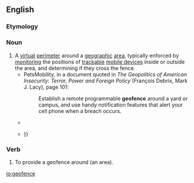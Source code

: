 ==English==

===Etymology===
{{prefix|geo|fence|lang=en}}

===Noun===
{{en-noun}}

# A [[virtual]] [[perimeter]] around a [[geographic]] [[area]], typically enforced by [[monitor]]ing the positions of [[trackable]] [[mobile device]]s inside or outside the area, and determining if they cross the fence.
#* PetsMobility, in a document quoted in ''The Geopolitics of American Insecurity: Terror, Power and Foreign Policy'' (François Debrix, Mark J. Lacy), page 101:
#*: Establish a remote programmable '''geofence''' around a yard or campus, and use handy notification features that alert your cell phone when a breach occurs.
#* {{quote-text|year=2011|author=Chuck Martin|title=The Third Screen: Marketing to Your Customers in a World Gone Mobile|page=144|passage=A '''geofence''' could be a mile or more around a store or it could be fifty feet from the front door, whatever the business decides.}}
#* {{quote-text|year=2012|author=Dan Burges|title=Cargo Theft, Loss Prevention, and Supply Chain Security|passage=It is recommended that the load be monitored actively or that alerts in the event of a '''geofence''' break be sent to an offsite monitoring service in addition to the shipper's point of contact in order to expedite the escalation {{...}}}}

===Verb===
{{en-verb|geofenc|es}}

# {{lb|en|transitive}} To provide a geofence around (an area).

[[io:geofence]]